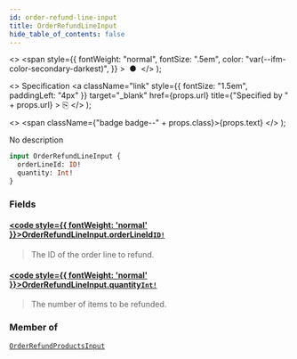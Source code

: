 ```yaml
---
id: order-refund-line-input
title: OrderRefundLineInput
hide_table_of_contents: false
---
```


  <>
    <span
      style={{
        fontWeight: "normal",
        fontSize: ".5em",
        color: "var(--ifm-color-secondary-darkest)",
      }}
    >
      &nbsp;●&nbsp;
    </span>
  </>
);

  <>
    Specification
    <a
      className="link"
      style={{ fontSize: "1.5em", paddingLeft: "4px" }}
      target="\_blank"
      href={props.url}
      title={"Specified by " + props.url}
    >
      ⎘
    </a>
  </>
);

  <>
    <span className={"badge badge--" + props.class}>{props.text}</span>
  </>
);

No description

```graphql
input OrderRefundLineInput {
  orderLineId: ID!
  quantity: Int!
}
```

### Fields

#### [<code style={{ fontWeight: 'normal' }}>OrderRefundLineInput.<b>orderLineId</b></code>](#)<Bullet />[`ID!`](../../../api-reference/miscellaneous/scalars/id) <Badge class="secondary" text="non-null"/> <Badge class="secondary" text="scalar"/>

> The ID of the order line to refund.

#### [<code style={{ fontWeight: 'normal' }}>OrderRefundLineInput.<b>quantity</b></code>](#)<Bullet />[`Int!`](../../../api-reference/miscellaneous/scalars/int) <Badge class="secondary" text="non-null"/> <Badge class="secondary" text="scalar"/>

> The number of items to be refunded.

### Member of

[`OrderRefundProductsInput`](../../../api-reference/orders/inputs/order-refund-products-input) <Badge class="secondary" text="input"/>
